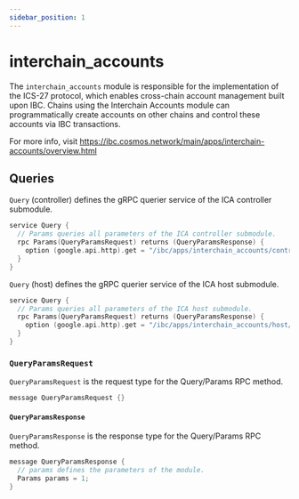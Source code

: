 ```yaml
---
sidebar_position: 1
---
```


# interchain_accounts

The `interchain_accounts` module is responsible for the implementation of the ICS-27 protocol, which enables cross-chain account management built upon IBC. Chains using the Interchain Accounts module can programmatically create accounts on other chains and control these accounts via IBC transactions.

For more info, visit https://ibc.cosmos.network/main/apps/interchain-accounts/overview.html

## Queries

`Query` (controller) defines the gRPC querier service of the ICA controller submodule.

```go query.proto
service Query {
  // Params queries all parameters of the ICA controller submodule.
  rpc Params(QueryParamsRequest) returns (QueryParamsResponse) {
    option (google.api.http).get = "/ibc/apps/interchain_accounts/controller/v1/params";
  }
}
```

`Query` (host) defines the gRPC querier service of the ICA host submodule.

```go query.proto
service Query {
  // Params queries all parameters of the ICA host submodule.
  rpc Params(QueryParamsRequest) returns (QueryParamsResponse) {
    option (google.api.http).get = "/ibc/apps/interchain_accounts/host/v1/params";
  }
}
```

### `QueryParamsRequest`

`QueryParamsRequest` is the request type for the Query/Params RPC method.

```go query.proto
message QueryParamsRequest {}
```

#### `QueryParamsResponse`

`QueryParamsResponse` is the response type for the Query/Params RPC method.

```go query.proto
message QueryParamsResponse {
  // params defines the parameters of the module.
  Params params = 1;
}
```